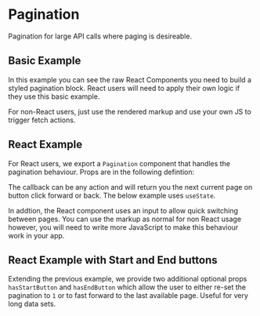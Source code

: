 
<Meta of={PaginationStories} />

# Pagination

Pagination for large API calls where paging is desireable.

## Basic Example

In this example you can see the raw React Components you need to build a styled pagination block. React users will need to apply their own logic if they use this basic example.

For non-React users, just use the rendered markup and use your own JS to trigger fetch actions.

<Canvas of={PaginationStories.BasicExample} />

<RenderHtmlMarkup of={PaginationStories.BasicExample} />

## React Example

For React users, we export a `Pagination` component that handles the pagination behaviour. Props are in the following defintion:

<Controls />

The callback can be any action and will return you the next current page on button click forward or back. The below example uses `useState`.

In addtion, the React component uses an input to allow quick switching between pages. You can use the markup as normal for non React usage however, you will need to write more JavaScript to make this behaviour work in your app.

<Canvas of={PaginationStories.ReactExample} />

<RenderHtmlMarkup of={PaginationStories.ReactExample} />

## React Example with Start and End buttons

Extending the previous example, we provide two additional optional props `hasStartButton` and `hasEndButton` which allow the user to either re-set the pagination to `1` or to fast forward to the last available page. Useful for very long data sets.

<Canvas of={PaginationStories.ReactExampleWithStartEndButtons} />

<RenderHtmlMarkup of={PaginationStories.ReactExampleWithStartEndButtons} />
